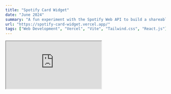```yaml
---
title: "Spotify Card Widget"
date: "June 2024"
summary: "A fun experiment with the Spotify Web API to build a shareable music widget, inspired by Discord’s ‘listening to’ status."
url: "https://spotify-card-widget.vercel.app/"
tags: ["Web Development", "Vercel", "Vite", "Tailwind.css", "React.js"]
---
```


<div className="grid justify-center">
  <iframe
    src="https://spotify-card-widget.vercel.app/"
    className="aspect-video rounded-xl border-none"
    style={{ height: 650, width: 384, zIndex: 9999 !important}}
  />
</div>

This project was a personal experiment, I wanted to see if I could create a lightweight, interactive **Spotify widget** that reflects the music a user is currently listening to.

The inspiration came from **Discord's "listening to Spotify" status**, which I always found really cool. So I decided to try building something similar, just for fun.

The result is a minimal yet dynamic music card interface that connects to your Spotify account, displays current playback, and uses **React** and **Framer Motion** for clean, responsive animations.

Built in June 2024, the app features:

- **Spotify Web API integration** – Authenticates with your account and displays current track info in real time.
- **Framer Motion animations** – Smooth 3D tilt effects on hover, inspired by interactive UI elements.
- **Fully responsive design** – Works across devices, but optimized for larger screens due to layout constraints.
- **Modern stack** – Built with Vite, Tailwind CSS, and deployed to Vercel.

This was mostly a curiosity project, a way for me to explore OAuth, creative UI, and the Spotify API all in one place.

## Technologies used

- React & Vite
- Spotify Web API
- Framer Motion
- Tailwind CSS
- Vercel (for deployment)
